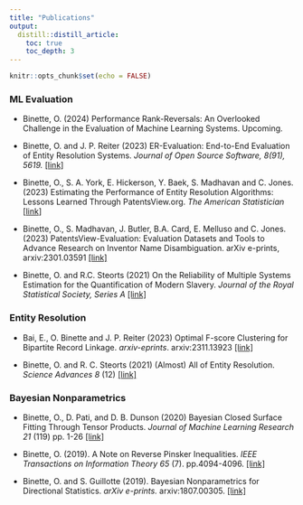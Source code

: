 ```yaml
---
title: "Publications"
output:
  distill::distill_article:
    toc: true
    toc_depth: 3
---
```


```r
knitr::opts_chunk$set(echo = FALSE)
```

### ML Evaluation

- Binette, O. (2024) Performance Rank-Reversals: An Overlooked Challenge in the Evaluation of Machine Learning Systems. Upcoming.

- Binette, O. and J. P. Reiter (2023) ER-Evaluation: End-to-End Evaluation of Entity Resolution Systems. *Journal of Open Source Software, 8(91), 5619.* [[link]](https://joss.theoj.org/papers/10.21105/joss.05619.pdf)

- Binette, O., S. A. York, E. Hickerson, Y. Baek, S. Madhavan and C. Jones. (2023) Estimating the Performance of Entity Resolution Algorithms: Lessons Learned Through PatentsView.org. *The American Statistician* [[link](https://arxiv.org/pdf/2210.01230.pdf)]

- Binette, O., S. Madhavan, J. Butler, B.A. Card, E. Melluso and C. Jones. (2023) PatentsView-Evaluation: Evaluation Datasets and Tools to Advance Research on Inventor Name Disambiguation. arXiv e-prints, arxiv:2301.03591 [[link]](https://arxiv.org/abs/2301.03591)

- Binette, O. and R.C. Steorts (2021) On the Reliability of Multiple Systems Estimation for the Quantification of Modern Slavery. *Journal of the Royal Statistical Society, Series A* [[link]](https://arxiv.org/abs/2112.01594)

### Entity Resolution

- Bai, E., O. Binette and J. P. Reiter (2023) Optimal F-score Clustering for Bipartite Record Linkage. *arxiv-eprints*. arxiv:2311.13923 [[link]](https://arxiv.org/pdf/2311.13923.pdf)

- Binette, O. and R. C. Steorts (2021) (Almost) All of Entity Resolution. *Science Advances 8* (12) [[link]](https://www.science.org/doi/full/10.1126/sciadv.abi8021)


### Bayesian Nonparametrics

- Binette, O., D. Pati, and D. B. Dunson (2020) Bayesian Closed Surface Fitting Through Tensor Products. *Journal of Machine Learning Research 21* (119) pp. 1-26 [[link]](https://jmlr.org/papers/volume21/13-233/13-233.pdf)

- Binette, O. (2019). A Note on Reverse Pinsker Inequalities. *IEEE Transactions on Information Theory 65* (7). pp.4094-4096. [[link]](https://arxiv.org/pdf/1805.05135.pdf)

- Binette, O. and S. Guillotte (2019). Bayesian Nonparametrics for Directional Statistics. *arXiv e-prints.* arxiv:1807.00305. [[link]](https://arxiv.org/pdf/1807.00305.pdf)

<!--### Side projects (posters)

- Binette, O. (2018). Topology and Machine Learning. *Notes from the Margin 13*. pp. 5-6.	[[link](https://issuu.com/cms-studc/docs/margin-spring2018)]

- Binette, O. and Luo, L. An Analysis of Gibbs Posterior Concentration in Terms of the Separation $\alpha$-Entropy. *Objective Bayes Conference* (poster presentation). Warwick (United Kingdom). June 28, 2019. [[pdf](media/poster.pdf)]

- Binette, O. and Coache, A. The Significance of the Adjusted R Squared. *(Bio)Statistics Research Day* (poster presentation). Montréal (Canada). September 21, 2018. [[pdf](media/poster adjusted R2.pdf)]

- Binette, O. Classification and Topology, or Consequences of Sobolev Consistency. *Canadian Statistics Student Conference* (poster presentation). Montréal (Canada). June 2, 2018. (Best poster award) [[pdf](media/poster topology and machine learning.pdf)]

-->

<!--<div id="arxivfeed"></div>-->

